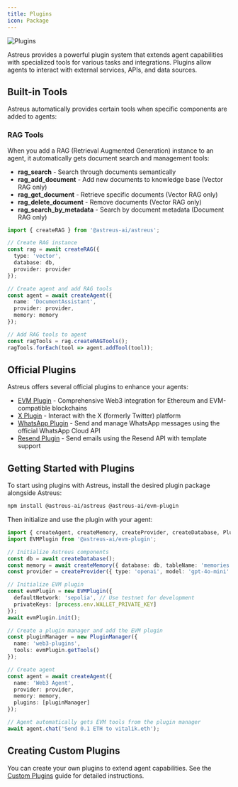 ```yaml
---
title: Plugins
icon: Package
---
```


![Plugins](/docs/plugins.webp)

Astreus provides a powerful plugin system that extends agent capabilities with specialized tools for various tasks and integrations. Plugins allow agents to interact with external services, APIs, and data sources.

## Built-in Tools

Astreus automatically provides certain tools when specific components are added to agents:

### RAG Tools
When you add a RAG (Retrieval Augmented Generation) instance to an agent, it automatically gets document search and management tools:

- **rag_search** - Search through documents semantically
- **rag_add_document** - Add new documents to knowledge base (Vector RAG only)
- **rag_get_document** - Retrieve specific documents (Vector RAG only)
- **rag_delete_document** - Remove documents (Vector RAG only)
- **rag_search_by_metadata** - Search by document metadata (Document RAG only)

```typescript
import { createRAG } from '@astreus-ai/astreus';

// Create RAG instance
const rag = await createRAG({
  type: 'vector',
  database: db,
  provider: provider
});

// Create agent and add RAG tools
const agent = await createAgent({
  name: 'DocumentAssistant',
  provider: provider,
  memory: memory
});

// Add RAG tools to agent
const ragTools = rag.createRAGTools();
ragTools.forEach(tool => agent.addTool(tool));
```

## Official Plugins

Astreus offers several official plugins to enhance your agents:

- [EVM Plugin](/docs/plugins/evm-plugin) - Comprehensive Web3 integration for Ethereum and EVM-compatible blockchains
- [X Plugin](/docs/plugins/x-plugin) - Interact with the X (formerly Twitter) platform
- [WhatsApp Plugin](/docs/plugins/whatsapp-plugin) - Send and manage WhatsApp messages using the official WhatsApp Cloud API
- [Resend Plugin](/docs/plugins/resend-plugin) - Send emails using the Resend API with template support

## Getting Started with Plugins

To start using plugins with Astreus, install the desired plugin package alongside Astreus:

```bash
npm install @astreus-ai/astreus @astreus-ai/evm-plugin
```

Then initialize and use the plugin with your agent:

```typescript
import { createAgent, createMemory, createProvider, createDatabase, PluginManager } from '@astreus-ai/astreus';
import EVMPlugin from '@astreus-ai/evm-plugin';

// Initialize Astreus components
const db = await createDatabase();
const memory = await createMemory({ database: db, tableName: 'memories' });
const provider = createProvider({ type: 'openai', model: 'gpt-4o-mini' });

// Initialize EVM plugin
const evmPlugin = new EVMPlugin({
  defaultNetwork: 'sepolia', // Use testnet for development
  privateKeys: [process.env.WALLET_PRIVATE_KEY]
});
await evmPlugin.init();

// Create a plugin manager and add the EVM plugin
const pluginManager = new PluginManager({
  name: 'web3-plugins',
  tools: evmPlugin.getTools()
});

// Create agent
const agent = await createAgent({
  name: 'Web3 Agent',
  provider: provider,
  memory: memory,
  plugins: [pluginManager]
});

// Agent automatically gets EVM tools from the plugin manager
await agent.chat('Send 0.1 ETH to vitalik.eth');
```

## Creating Custom Plugins

You can create your own plugins to extend agent capabilities. See the [Custom Plugins](/docs/guides/custom-plugins) guide for detailed instructions. 